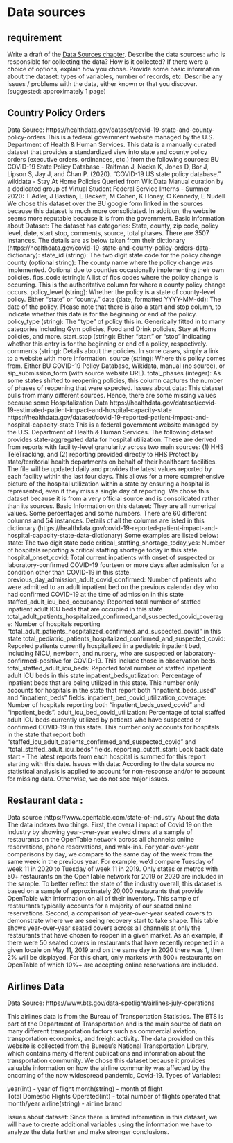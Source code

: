 # Data sources


## requirement 
Write a draft of the [Data Sources chapter](https://edav.info/project#report-format).
Describe the data sources: who is responsible for collecting the data? How is it collected? If there were a choice of options, explain how you chose.
Provide some basic information about the dataset: types of variables, number of records, etc.
Describe any issues / problems with the data, either known or that you discover.
(suggested: approximately 1 page)

## Country Policy Orders
Data Source: 
https://healthdata.gov/dataset/covid-19-state-and-county-policy-orders
This is a federal government website managed by the U.S. Department of Health & Human Services. This data is a manually curated dataset that provides a standardized view into state and county policy orders (executive orders, ordinances, etc.) from the following sources:
BU COVID-19 State Policy Database - Raifman J, Nocka K, Jones D, Bor J, Lipson S, Jay J, and Chan P. (2020). "COVID-19 US state policy database."
wikidata - Stay At Home Policies Queried from WikiData
Manual curation by a dedicated group of Virtual Student Federal Service Interns - Summer 2020: T Adler, J Bastian, L Beckett, M Cohen, K Honey, C Kennedy, E Nudell
We chose this dataset over the BU google form linked in the sources because this dataset is much more consolidated. In addition, the website seems more reputable because it is from the government.
Basic Information about Dataset: The dataset has categories: State, county, zip code, policy level, date, start stop, comments, source, total phases. There are 3507 instances. The details are as below taken from their dictionary (https://healthdata.gov/covid-19-state-and-county-policy-orders-data-dictionary):
state_id (string): The two digit state code for the policy change
county (optional string): The county name where the policy change was implemented. Optional due to counties occasionally implementing their own policies.
fips_code (string): A list of fips codes where the policy change is occurring. This is the authoritative column for where a county policy change occurs.
policy_level (string): Whether the policy is a state of county-level policy. Either “state” or “county.”
date (date, formatted YYYY-MM-dd): The date of the policy. Please note that there is also a start and stop column, to indicate whether this date is for the beginning or end of the policy.
policy_type (string): The “type” of policy this in. Generically fitted in to many categories including Gym policies, Food and Drink policies, Stay at Home policies, and more.
start_stop (string): Either “start” or “stop” Indicating whether this entry is for the beginning or end of a policy, respectively.
comments (string): Details about the policies. In some cases, simply a link to a website with more information.
source (string): Where this policy comes from. Either BU COVID-19 Policy Database, Wikidata, manual (no source), or sip_submission_form (with source website URL).
total_phases (integer): As some states shifted to reopening policies, this column captures the number of phases of reopening that were expected.
Issues about data: This dataset pulls from many different sources. Hence, there are some missing values because some 
 Hospitalization Data
https://healthdata.gov/dataset/covid-19-estimated-patient-impact-and-hospital-capacity-state
https://healthdata.gov/dataset/covid-19-reported-patient-impact-and-hospital-capacity-state
This is a federal government website managed by the U.S. Department of Health & Human Services. The following dataset provides state-aggregated data for hospital utilization. These are derived from reports with facility-level granularity across two main sources: (1) HHS TeleTracking, and (2) reporting provided directly to HHS Protect by state/territorial health departments on behalf of their healthcare facilities. The file will be updated daily and provides the latest values reported by each facility within the last four days. This allows for a more comprehensive picture of the hospital utilization within a state by ensuring a hospital is represented, even if they miss a single day of reporting.
We chose this dataset because it is from a very official source and is consolidated rather than its sources.
Basic Information on this dataset: They are all numerical values. Some percentages and some numbers. There are 60 different columns and 54 instances. Details of all the columns are listed in this dictionary (https://healthdata.gov/covid-19-reported-patient-impact-and-hospital-capacity-state-data-dictionary) Some examples are listed below:
state: The two digit state code
critical_staffing_shortage_today_yes: Number of hospitals reporting a critical staffing shortage today in this state.
hospital_onset_covid: Total current inpatients with onset of suspected or laboratory-confirmed COVID-19 fourteen or more days after admission for a condition other than COVID-19 in this state.
previous_day_admission_adult_covid_confirmed: Number of patients who were admitted to an adult inpatient bed on the previous calendar day who had confirmed COVID-19 at the time of admission in this state
staffed_adult_icu_bed_occupancy: Reported total number of staffed inpatient adult ICU beds that are occupied in this state
total_adult_patients_hospitalized_confirmed_and_suspected_covid_coverage: Number of hospitals reporting "total_adult_patients_hospitalized_confirmed_and_suspected_covid" in this state
total_pediatric_patients_hospitalized_confirmed_and_suspected_covid: Reported patients currently hospitalized in a pediatric inpatient
bed, including NICU, newborn, and nursery, who are suspected or laboratory-confirmed-positive for COVID-19. This include those in observation beds.
total_staffed_adult_icu_beds: Reported total number of staffed inpatient adult ICU beds in this state
inpatient_beds_utilization: Percentage of inpatient beds that are being utilized in this state. This number only accounts for hospitals in the state that report both "inpatient_beds_used" and "inpatient_beds" fields.
inpatient_bed_covid_utilization_coverage: Number of hospitals reporting both "inpatient_beds_used_covid" and "inpatient_beds".
adult_icu_bed_covid_utilization: Percentage of total staffed adult ICU beds currently utilized by patients who have suspected or confirmed COVID-19 in this state. This number only accounts for hospitals in the state that report both "staffed_icu_adult_patients_confirmed_and_suspected_covid" and "total_staffed_adult_icu_beds" fields.
reporting_cutoff_start: Look back date start - The latest reports from each hospital is summed for this report starting with this date.
Issues with data: According to the data source no statistical analysis is applied to account for non-response and/or to account for missing data. Otherwise, we do not see major issues.
 
 
## Restaurant data :
Data source :https://www.opentable.com/state-of-industry
About the data
The data indexes two things.
First, the overall impact of Covid 19 on the industry by showing year-over-year seated diners at a sample of restaurants on the OpenTable network across all channels: online reservations, phone reservations, and walk-ins. For year-over-year comparisons by day, we compare to the same day of the week from the same week in the previous year. For example, we’d compare Tuesday of week 11 in 2020 to Tuesday of week 11 in 2019. Only states or metros with 50+ restaurants on the OpenTable network for 2019 or 2020 are included in the sample. To better reflect the state of the industry overall, this dataset is based on a sample of approximately 20,000 restaurants that provide OpenTable with information on all of their inventory. This sample of restaurants typically accounts for a majority of our seated online reservations.
Second, a comparison of year-over-year seated covers to demonstrate where we are seeing recovery start to take shape. This table shows year-over-year seated covers across all channels at only the restaurants that have chosen to reopen in a given market. As an example, if there were 50 seated covers in restaurants that have recently reopened in a given locale on May 11, 2019 and on the same day in 2020 there was 1, then 2% will be displayed. For this chart, only markets with 500+ restaurants on OpenTable of which 10%+ are accepting online reservations are included.
 
## Airlines Data 
 
Data Source: https://www.bts.gov/data-spotlight/airlines-july-operations
 
This airlines data is from the Bureau of Transportation Statistics. The BTS is part of the Department of Transportation and is the main source of data on many different transportation factors such as commercial aviation, transportation economics, and freight activity. The data provided on this website is collected from the Bureau’s National Transportation Library, which contains many different publications and information about the transportation community. We chose this dataset because it provides valuable information on how the airline community was affected by the oncoming of the now widespread pandemic, Covid-19. 
Types of Variables: 
 
year(int) - year of flight
month(string) - month of flight  
Total Domestic Flights Operated(int) - total number of flights operated that month/year 
airline(string) - airline brand 
 
Issues about dataset: Since there is limited information in this dataset, we will have to create additional variables using the information we have to analyze the data further and make stronger conclusions. 
